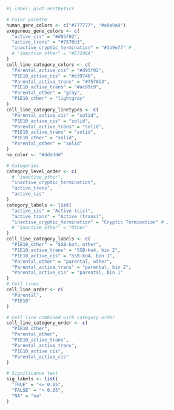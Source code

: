 ```r
#| label: plot-aesthetics

# Color palette
human_gene_colors <- c("#777777", "#a9a9a9")
exogenous_gene_colors <- c(
  "active_cis" = "#d95f02",
  "active_trans" = "#7570b3",
  "inactive_cryptic_termination" = "#1b9e77" # ,
  # "inactive_other" = "#E7298A"
)
cell_line_category_colors <- c(
  "Parental_active_cis" = "#d95f02",
  "P1E10_active_cis" = "#e39746",
  "Parental_active_trans" = "#7570b3",
  "P1E10_active_trans" = "#ac99c9",
  "Parental_other" = "gray",
  "P1E10_other" = "lightgray"
)
cell_line_category_linetypes <- c(
  "Parental_active_cis" = "solid",
  "P1E10_active_cis" = "solid",
  "Parental_active_trans" = "solid",
  "P1E10_active_trans" = "solid",
  "P1E10_other" = "solid",
  "Parental_other" = "solid"
)
na_color <- "#dddddd"

# Categories
category_level_order <- c(
  # "inactive_other",
  "inactive_cryptic_termination",
  "active_trans",
  "active_cis"
)
category_labels <- list(
  "active_cis" = "Active (cis)",
  "active_trans" = "Active (trans)",
  "inactive_cryptic_termination" = "Cryptic Termination" # ,
  # "inactive_other" = "Other"
)
cell_line_category_labels <- c(
  "P1E10_other" = "SSB-ko4, other",
  "P1E10_active_trans" = "SSB-ko4, bin 2",
  "P1E10_active_cis" = "SSB-ko4, bin 1",
  "Parental_other" = "parental, other",
  "Parental_active_trans" = "parental, bin 2",
  "Parental_active_cis" = "parental, bin 1"
)
# Cell lines
cell_line_order <- c(
  "Parental",
  "P1E10"
)

# Cell line combined with category order
cell_line_category_order <- c(
  "P1E10_other",
  "Parental_other",
  "P1E10_active_trans",
  "Parental_active_trans",
  "P1E10_active_cis",
  "Parental_active_cis"
)

# Significance text
sig_labels <- list(
  "TRUE" = "<= 0.05",
  "FALSE" = "> 0.05",
  "NA" = "na"
)
```

